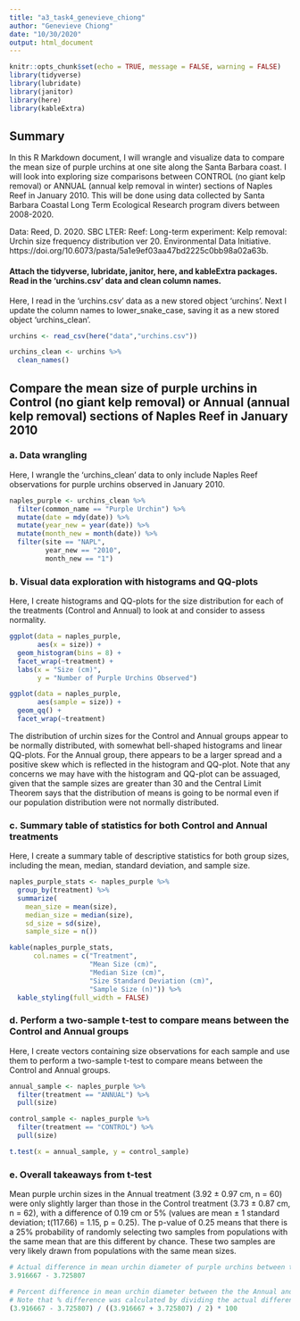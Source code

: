 ```yaml
---
title: "a3_task4_genevieve_chiong"
author: "Genevieve Chiong"
date: "10/30/2020"
output: html_document
---
```


```r
knitr::opts_chunk$set(echo = TRUE, message = FALSE, warning = FALSE)
library(tidyverse)
library(lubridate)
library(janitor)
library(here)
library(kableExtra)
```

## Summary

In this R Markdown document, I will wrangle and visualize data to compare the mean size of purple urchins at one site along the Santa Barbara coast. I will look into exploring size comparisons between CONTROL (no giant kelp removal) or ANNUAL (annual kelp removal in winter) sections of Naples Reef in January 2010. This will be done using data collected by Santa Barbara Coastal Long Term Ecological Research program divers between 2008-2020.  

Data: Reed, D. 2020. SBC LTER: Reef: Long-term experiment: Kelp removal: Urchin size frequency distribution ver 20. Environmental Data Initiative. https://doi.org/10.6073/pasta/5a1e9ef03aa47bd2225c0bb98a02a63b. 

#### Attach the tidyverse, lubridate, janitor, here, and kableExtra packages. Read in the 'urchins.csv' data and clean column names. 

Here, I read in the 'urchins.csv' data as a new stored object 'urchins'. Next I update the column names to lower_snake_case, saving it as a new stored object 'urchins_clean'. 

```r
urchins <- read_csv(here("data","urchins.csv"))

urchins_clean <- urchins %>% 
  clean_names()
```

## Compare the mean size of purple urchins in Control (no giant kelp removal) or Annual (annual kelp removal) sections of Naples Reef in January 2010 

### a. Data wrangling 

Here, I wrangle the 'urchins_clean' data to only include Naples Reef observations for purple urchins observed in January 2010. 

```r
naples_purple <- urchins_clean %>% 
  filter(common_name == "Purple Urchin") %>% 
  mutate(date = mdy(date)) %>% 
  mutate(year_new = year(date)) %>% 
  mutate(month_new = month(date)) %>% 
  filter(site == "NAPL",
         year_new == "2010",
         month_new == "1")
```

### b. Visual data exploration with histograms and QQ-plots

Here, I create histograms and QQ-plots for the size distribution for each of the treatments (Control and Annual) to look at and consider to assess normality. 

```r
ggplot(data = naples_purple,
       aes(x = size)) + 
  geom_histogram(bins = 8) + 
  facet_wrap(~treatment) +
  labs(x = "Size (cm)",
       y = "Number of Purple Urchins Observed")
```

```r
ggplot(data = naples_purple,
       aes(sample = size)) +
  geom_qq() +
  facet_wrap(~treatment)
```

The distribution of urchin sizes for the Control and Annual groups appear to be normally distributed, with somewhat bell-shaped histograms and linear QQ-plots. For the Annual group, there appears to be a larger spread and a positive skew which is reflected in the histogram and QQ-plot. Note that any concerns we may have with the histogram and QQ-plot can be assuaged, given that the sample sizes are greater than 30 and the Central Limit Theorem says that the distribution of means is going to be normal even if our population distribution were not normally distributed. 

### c. Summary table of statistics for both Control and Annual treatments 

Here, I create a summary table of descriptive statistics for both group sizes, including the mean, median, standard deviation, and sample size. 

```r
naples_purple_stats <- naples_purple %>% 
  group_by(treatment) %>% 
  summarize(
    mean_size = mean(size),
    median_size = median(size),
    sd_size = sd(size),
    sample_size = n())

kable(naples_purple_stats,
      col.names = c("Treatment",
                    "Mean Size (cm)",
                    "Median Size (cm)",
                    "Size Standard Deviation (cm)",
                    "Sample Size (n)")) %>% 
  kable_styling(full_width = FALSE)
```

### d. Perform a two-sample t-test to compare means between the Control and Annual groups

Here, I create vectors containing size observations for each sample and use them to perform a two-sample t-test to compare means between the Control and Annual groups. 

```r
annual_sample <- naples_purple %>% 
  filter(treatment == "ANNUAL") %>% 
  pull(size)

control_sample <- naples_purple %>% 
  filter(treatment == "CONTROL") %>% 
  pull(size)

t.test(x = annual_sample, y = control_sample)
```

### e. Overall takeaways from t-test 

Mean purple urchin sizes in the Annual treatment (3.92 $\pm$ 0.97 cm, n = 60) were only slightly larger than those in the Control treatment (3.73 $\pm$ 0.87 cm, n = 62), with a difference of 0.19 cm or 5% (values are mean $\pm$ 1 standard deviation; t(117.66) = 1.15, p = 0.25). The p-value of 0.25 means that there is a 25% probability of randomly selecting two samples from populations with the same mean that are this different by chance. These two samples are very likely drawn from populations with the same mean sizes.

```r
# Actual difference in mean urchin diameter of purple urchins between the Annual and Control groups
3.916667 - 3.725807

# Percent difference in mean urchin diameter between the the Annual and Control groups
# Note that % difference was calculated by dividing the actual difference by the average of the two means 
(3.916667 - 3.725807) / ((3.916667 + 3.725807) / 2) * 100
```
